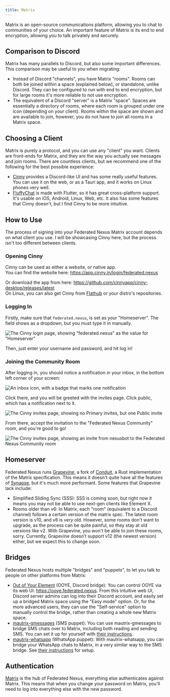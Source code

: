 ```yaml
---
title: Matrix
---
```


Matrix is an open-source communications platform, allowing you to chat to communities of your choice. An important feature of Matrix is its end to end encryption, allowing you to talk privately and securely.

## Comparison to Discord

Matrix has many parallels to Discord, but also some important differences. This comparison may be useful to you when migrating:

- Instead of Discord "channels", you have Matrix "rooms". Rooms can both be joined within a space (explained below), or standalone, unlike Discord. They can be configured to run with end to end encryption, but for large rooms it's more reliable to not use encryption.
- The equivalent of a Discord "server" is a Matrix "space". Spaces are essentially a directory of rooms, where each room is grouped under one icon (depending on your client). Rooms within the space are shown and are available to join, however, you do not have to join all rooms in a Matrix space.

## Choosing a Client

Matrix is purely a protocol, and you can use any "client" you want. Clients are front-ends for Matrix, and they are the way you actually see messages and join rooms. There are countless clients, but we recommend one of the following for the best possible experience:

- [Cinny](https://cinny.in) provides a Discord-like UI and has some really useful features. You can use it on the web, or as a Tauri app, and it works on Linux phones very well.
- [FluffyChat](https://fluffychat.im) is made with Flutter, so it has great cross-platform support. It's usable on iOS, Android, Linux, Web, etc. It also has some features that Cinny doesn't, but I find Cinny to be more intuitive.

## How to Use

The process of signing into your Federated Nexus Matrix account depends on what client you use. I will be showcasing Cinny here, but the process isn't too different between clients.

### Opening Cinny

Cinny can be used as either a website, or native app.  
You can find the website here: https://app.cinny.in/login/federated.nexus

Or download the app from here: https://github.com/cinnyapp/cinny-desktop/releases/latest  
On Linux, you can also get Cinny from [Flathub](https://flathub.org/apps/in.cinny.Cinny) or your distro's repositories.

### Logging In

Firstly, make sure that `federated.nexus`, is set as your "Homeserver". The field shows as a dropdown, but you must type it in manually.

![The Cinny login page, showing "federated.nexus" as the value for "Homeserver"](../../../images/matrix/homeserver.png)

Then, just enter your username and password, and hit log in!

### Joining the Community Room

After logging in, you should notice a notification in your inbox, in the bottom left corner of your screen:

![An inbox icon, with a badge that marks one notification](../../../images/matrix/badge.png)

Click there, and you will be greeted with the invites page. Click public, which has a notification next to it.

![The Cinny invites page, showing no Primary invites, but one Public invite](../../../images/matrix/invite.png)

From there, accept the invitation to the "Federated Nexus Community" room, and you're good to go!

![The Cinny invites page, showing an invite from nexusbot to the Federated Nexus Community room](../../../images/matrix/accept.png)

## Homeserver

Federated Nexus runs [Grapevine](https://grapevine.computer.surgery/), a fork of [Conduit](https://conduit.rs/), a Rust implementation of the Matrix specification. This means it doesn't quite have all the features of [Synapse](https://element-hq.github.io/synapse/latest/), but it's much more performant. Some features that Grapevine lack include:

- Simplified Sliding Sync (SSS): SSS is coming soon, but right now it means you may not be able to use next-gen clients like Element X.
- Rooms older than v6: In Matrix, each "room" (equivalent to a Discord channel) follows a certain version of the matrix spec. The latest room version is v10, and v6 is _very_ old. However, some rooms don't want to upgrade, as the process can be quite painful, so they stay at old versions like v2. With Grapevine, you won't be able to join these rooms, sorry. Currently, Grapevine doesn't support v12 (the newest version) either, but we expect this to change soon.

## Bridges

Federated Nexus hosts multiple "bridges" and "puppets", to let you talk to people on other platforms from Matrix:

- [Out of Your Element](https://gitdab.com/cadence/out-of-your-element) (OOYE, Discord bridge): You can control OOYE via its web UI: https://ooye.federated.nexus. From this intuitive web UI, Discord server admins can log into their Discord account, and easily set up a bridged Matrix space using the "Easy mode" option. Or, for the more advanced users, they can use the "Self-service" option to manually control the bridge, rather than creating a whole new Matrix space.
- [mautrix-gmessages](https://docs.mau.fi/bridges/go/gmessages/index.html) (SMS puppet): You can use mautrix-gmessages to bridge SMS chats over to Matrix, including both reading and sending SMS. You can set it up for yourself with [their instructions](https://docs.mau.fi/bridges/go/gmessages/authentication.html).
- [mautrix-whatsapp](https://docs.mau.fi/bridges/go/whatsapp/index.html) (WhatsApp puppet): With mautrix-whatsapp, you can bridge your WhatsApp chats to Matrix, in a very similar way to the SMS bridge. See [their instructions](https://docs.mau.fi/bridges/go/whatsapp/authentication.html) for setup.

## Authentication

[Matrix](https://matrix.org) is the hub of Federated Nexus, everything else authenticates against Matrix. This means that when you change your password on Matrix, you'll need to log into everything else with the new password.
